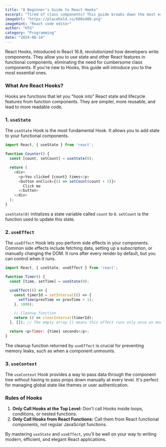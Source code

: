 ```yaml
---
title: "A Beginner's Guide to React Hooks"
excerpt: "Tired of class components? This guide breaks down the most essential React Hooks like useState and useEffect, helping you write cleaner and more functional components."
imageUrl: "https://placehold.co/600x400.png"
imageHint: "React code editor"
author: "HTG"
category: "Programming"
date: "2024-08-14"
---
```


React Hooks, introduced in React 16.8, revolutionized how developers write components. They allow you to use state and other React features in functional components, eliminating the need for cumbersome class components. If you're new to Hooks, this guide will introduce you to the most essential ones.

### What Are React Hooks?
Hooks are functions that let you "hook into" React state and lifecycle features from function components. They are simpler, more reusable, and lead to more readable code.

### 1. `useState`
The `useState` Hook is the most fundamental Hook. It allows you to add state to your functional components.

```javascript
import React, { useState } from 'react';

function Counter() {
  const [count, setCount] = useState(0);

  return (
    <div>
      <p>You clicked {count} times</p>
      <button onClick={() => setCount(count + 1)}>
        Click me
      </button>
    </div>
  );
}
```
`useState(0)` initializes a state variable called `count` to `0`. `setCount` is the function used to update this state.

### 2. `useEffect`
The `useEffect` Hook lets you perform side effects in your components. Common side effects include fetching data, setting up a subscription, or manually changing the DOM. It runs after every render by default, but you can control when it runs.

```javascript
import React, { useState, useEffect } from 'react';

function Timer() {
  const [time, setTime] = useState(0);

  useEffect(() => {
    const timerId = setInterval(() => {
      setTime(prevTime => prevTime + 1);
    }, 1000);

    // Cleanup function
    return () => clearInterval(timerId);
  }, []); // The empty array [] means this effect runs only once on mount

  return <p>Timer: {time} seconds</p>;
}
```

The cleanup function returned by `useEffect` is crucial for preventing memory leaks, such as when a component unmounts.

### 3. `useContext`
The `useContext` Hook provides a way to pass data through the component tree without having to pass props down manually at every level. It's perfect for managing global state like themes or user authentication.

### Rules of Hooks
1.  **Only Call Hooks at the Top Level:** Don't call Hooks inside loops, conditions, or nested functions.
2.  **Only Call Hooks from React Functions:** Call them from React functional components, not regular JavaScript functions.

By mastering `useState` and `useEffect`, you'll be well on your way to writing modern, efficient, and elegant React applications.